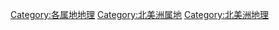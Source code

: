 [[Category:各属地地理|Category:各属地地理]]
[[Category:北美洲属地|Category:北美洲属地]]
[[Category:北美洲地理|Category:北美洲地理]]